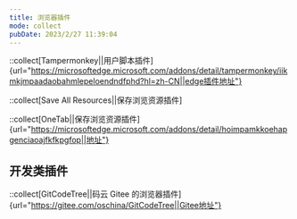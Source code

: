 ```yaml
---
title: 浏览器插件
mode: collect
pubDate: 2023/2/27 11:39:04
---
```


::collect[Tampermonkey||用户脚本插件]{url="https://microsoftedge.microsoft.com/addons/detail/tampermonkey/iikmkjmpaadaobahmlepeloendndfphd?hl=zh-CN||edge插件地址"}

::collect[Save All Resources||保存浏览资源插件]

::collect[OneTab||保存浏览资源插件]{url="https://microsoftedge.microsoft.com/addons/detail/hoimpamkkoehapgenciaoajfkfkpgfop||地址"}


## 开发类插件

::collect[GitCodeTree||码云 Gitee 的浏览器插件]{url="https://gitee.com/oschina/GitCodeTree||Gitee地址"}
